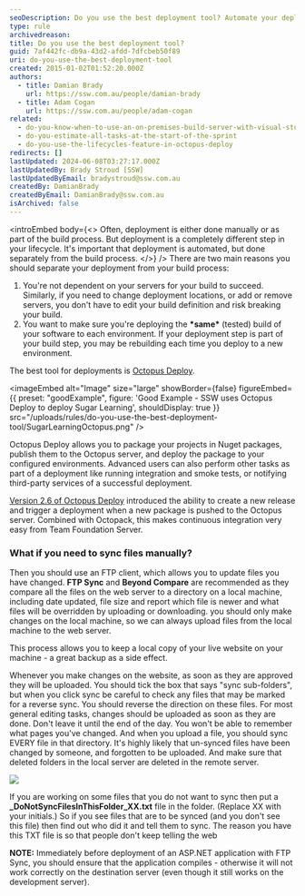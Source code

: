 ```yaml
---
seoDescription: Do you use the best deployment tool? Automate your deployments with Octopus Deploy and ensure that you're deploying tested builds to each environment separately.
type: rule
archivedreason:
title: Do you use the best deployment tool?
guid: 7af442fc-db9a-43d2-afdd-7dfcbeb50f89
uri: do-you-use-the-best-deployment-tool
created: 2015-01-02T01:52:20.000Z
authors:
  - title: Damian Brady
    url: https://ssw.com.au/people/damian-brady
  - title: Adam Cogan
    url: https://ssw.com.au/people/adam-cogan
related:
  - do-you-know-when-to-use-an-on-premises-build-server-with-visual-studio-online
  - do-you-estimate-all-tasks-at-the-start-of-the-sprint
  - do-you-use-the-lifecycles-feature-in-octopus-deploy
redirects: []
lastUpdated: 2024-06-08T03:27:17.000Z
lastUpdatedBy: Brady Stroud [SSW]
lastUpdatedByEmail: bradystroud@ssw.com.au
createdBy: DamianBrady
createdByEmail: DamianBrady@ssw.com.au
isArchived: false
---
```


<introEmbed
  body={<>
Often, deployment is either done manually or as part of the build process. But deployment is a completely different step in your lifecycle. It's important that deployment is automated, but done separately from the build process.
  </>}
/>
There are two main reasons you should separate your deployment from your build process:

1. You're not dependent on your servers for your build to succeed. Similarly, if you need to change deployment locations, or add or remove servers, you don't have to edit your build definition and risk breaking your build.
2. You want to make sure you're deploying the **\*same\*** (tested) build of your software to each environment. If your deployment step is part of your build step, you may be rebuilding each time you deploy to a new environment.

The best tool for deployments is [Octopus Deploy](https://octopus.com/).

<imageEmbed
  alt="Image"
  size="large"
  showBorder={false}
  figureEmbed={{
    preset: "goodExample",
    figure: 'Good Example - SSW uses Octopus Deploy to deploy Sugar Learning',
    shouldDisplay: true
  }}
  src="/uploads/rules/do-you-use-the-best-deployment-tool/SugarLearningOctopus.png"
/>

Octopus Deploy allows you to package your projects in Nuget packages, publish them to the Octopus server, and deploy the package to your configured environments. Advanced users can also perform other tasks as part of a deployment like running integration and smoke tests, or notifying third-party services of a successful deployment.

[Version 2.6 of Octopus Deploy](https://octopus.com/blog/2.6) introduced the ability to create a new release and trigger a deployment when a new package is pushed to the Octopus server. Combined with Octopack, this makes continuous integration very easy from Team Foundation Server.

### What if you need to sync files manually?

Then you should use an FTP client, which allows you to update files you have changed. **FTP Sync** and **Beyond Compare** are recommended as they compare all the files on the web server to a directory on a local machine, including date updated, file size and report which file is newer and what files will be overridden by uploading or downloading. you should only make changes on the local machine, so we can always upload files from the local machine to the web server.

This process allows you to keep a local copy of your live website on your machine - a great backup as a side effect.

Whenever you make changes on the website, as soon as they are approved they will be uploaded. You should tick the box that says "sync sub-folders", but when you click sync be careful to check any files that may be marked for a reverse sync. You should reverse the direction on these files. For most general editing tasks, changes should be uploaded as soon as they are done. Don't leave it until the end of the day. You won't be able to remember what pages you've changed. And when you upload a file, you should sync EVERY file in that directory. It's highly likely that un-synced files have been changed by someone, and forgotten to be uploaded. And make sure that deleted folders in the local server are deleted in the remote server.

![](/uploads/rules/do-you-use-the-best-deployment-tool/ticksubfolders.jpg)

If you are working on some files that you do not want to sync then put a **\_DoNotSyncFilesInThisFolder_XX.txt** file in the folder. (Replace XX with your initials.) So if you see files that are to be synced (and you don't see this file) then find out who did it and tell them to sync. The reason you have this TXT file is so that people don't keep telling the web

**NOTE:** Immediately before deployment of an ASP.NET application with FTP Sync, you should ensure that the application compiles - otherwise it will not work correctly on the destination server (even though it still works on the development server).

